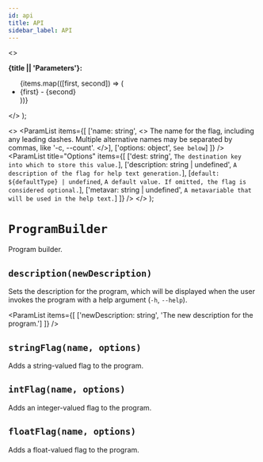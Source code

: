 ```yaml
---
id: api
title: API
sidebar_label: API
---
```



  <>
    <p>
      <strong>{title || 'Parameters'}:</strong>
    </p>
    <ul>
      {items.map(([first, second]) => (
        <li><C>{first}</C> - {second}</li>
      ))}
    </ul>
  </>
);

  <>
    <ParamList items={[
      ['name: string', <>
        The name for the flag, including any leading dashes. Multiple alternative
        names may be separated by commas, like <C>'-c, --count'</C>.
      </>],
      ['options: object', `See below`]
    ]} />
    <ParamList title="Options" items={[
      ['dest: string', `The destination key into which to store this value.`],
      ['description: string | undefined', `A description of the flag for help text generation.`],
      [`default: ${defaultType} | undefined`, `A default value. If omitted, the flag is considered optional.`],
      ['metavar: string | undefined', `A metavariable that will be used in the help text.`]
    ]} />
  </>
);

# `ProgramBuilder`

Program builder.

## `description(newDescription)`

Sets the description for the program, which will be displayed when the user
invokes the program with a help argument (`-h`, `--help`).

<ParamList items={[
  ['newDescription: string', 'The new description for the program.']
]} />

## `stringFlag(name, options)`

Adds a string-valued flag to the program.

<CommonFlagParams />

## `intFlag(name, options)`

Adds an integer-valued flag to the program.

<CommonFlagParams />

## `floatFlag(name, options)`

Adds a float-valued flag to the program.

<CommonFlagParams />
